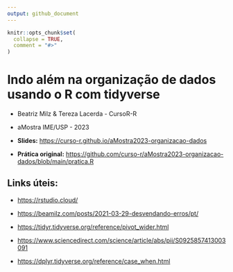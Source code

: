 ```yaml
---
output: github_document
---
```


<!-- README.md is generated from README.Rmd. Please edit that file -->

```r
knitr::opts_chunk$set(
  collapse = TRUE,
  comment = "#>"
)
```



# Indo além na organização de dados usando o R com tidyverse

- Beatriz Milz & Tereza Lacerda - CursoR-R

- aMostra IME/USP - 2023

- **Slides:** <https://curso-r.github.io/aMostra2023-organizacao-dados>


- **Prática original:** <https://github.com/curso-r/aMostra2023-organizacao-dados/blob/main/pratica.R>


## Links úteis:

- <https://rstudio.cloud/>

- <https://beamilz.com/posts/2021-03-29-desvendando-erros/pt/>

- <https://tidyr.tidyverse.org/reference/pivot_wider.html>

- <https://www.sciencedirect.com/science/article/abs/pii/S0925857413003091> 

- <https://dplyr.tidyverse.org/reference/case_when.html>


